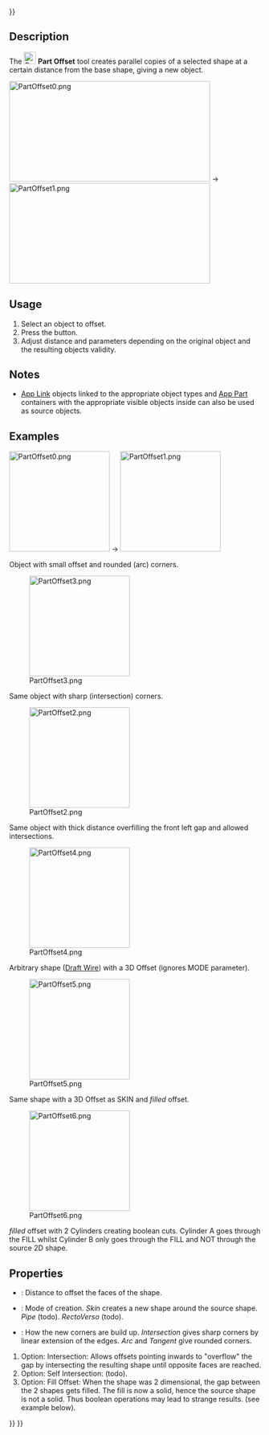 <languages/>
{{UnfinishedDocu{{#translation:}}}}

{{Docnav
|[[Part_CrossSections|CrossSections]]
|[[Part_Offset2D|Offset2D]]
|[[Part_Workbench|Part]]
|IconL=Part_CrossSections.svg
|IconR=Part_Offset2D.svg
|IconC=Workbench_Part.svg
}}

{{GuiCommand
|Name=Part Offset
|MenuLocation=Part → 3D Offset
|Workbenches=[[Part_Workbench|Part]]
|SeeAlso=[[Part_Thickness|Part Thickness]], [[Part_Offset2D|Part 2D Offset]]
}}

==Description==

The [[Image:Part_Offset.svg|24px]] '''Part Offset''' tool creates parallel copies of a selected shape at a certain distance from the base shape, giving a new object.

[[Image:PartOffset0.png|400x200px]]  →  [[Image:PartOffset1.png|400x200px]]

==Usage==

# Select an object to offset.
# Press the {{Button|[[Image:Part_Offset.svg|16px]] [[Part_Offset|3D Offset]]}} button.
# Adjust distance and parameters depending on the original object and the resulting objects validity.

==Notes==

* [[App_Link|App Link]] objects linked to the appropriate object types and [[App_Part|App Part]] containers with the appropriate visible objects inside can also be used as source objects. {{Version|0.20}}

==Examples==

[[Image:PartOffset0.png|x200px]]  →  [[Image:PartOffset1.png|x200px]]

Object with small offset and rounded (arc) corners.

[[Image:PartOffset3.png|x200px]] 

Same object with sharp (intersection) corners.

[[Image:PartOffset2.png|x200px]] 

Same object with thick distance overfilling the front left gap and allowed intersections.

[[Image:PartOffset4.png|x200px]] 

Arbitrary shape ([[Draft_Wire|Draft Wire]]) with a 3D Offset (ignores MODE parameter).

[[Image:PartOffset5.png|x200px]] 

Same shape with a 3D Offset as SKIN and ''filled'' offset.

[[Image:PartOffset6.png|x200px]] 

''filled'' offset with 2 Cylinders creating boolean cuts. Cylinder A goes through the FILL whilst Cylinder B only goes through the FILL and NOT through the source 2D shape.

==Properties== 

* {{PropertyData|Offset}}: Distance to offset the faces of the shape.
* {{PropertyData|Mode}}: Mode of creation. ''Skin'' creates a new shape around the source shape. ''Pipe'' (todo). ''RectoVerso'' (todo).
* {{PropertyData|Join type}}: How the new corners are build up. ''Intersection'' gives sharp corners by linear extension of the edges. ''Arc'' and ''Tangent'' give rounded corners.

# Option: Intersection: Allows offsets pointing inwards to "overflow" the gap by intersecting the resulting shape until opposite faces are reached. 
# Option: Self Intersection: (todo).
# Option: Fill Offset: When the shape was 2 dimensional, the gap between the 2 shapes gets filled. The fill is now a solid, hence the source shape is not a solid. Thus boolean operations may lead to strange results. (see example below).


{{Docnav
|[[Part_CrossSections|CrossSections]]
|[[Part_Offset2D|Offset2D]]
|[[Part_Workbench|Part]]
|IconL=Part_CrossSections.svg
|IconR=Part_Offset2D.svg
|IconC=Workbench_Part.svg
}}

{{Part_Tools_navi{{#translation:}}}}
{{Userdocnavi{{#translation:}}}}